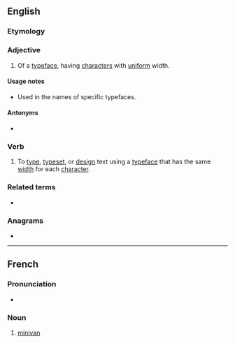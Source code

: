==English==
{{wikipedia|monospace font}}

===Etymology===
{{prefix|en|mono|space}}

===Adjective===
{{en-adj|-}}

# Of a [[typeface]], having [[character]]s with [[uniform]] width.

====Usage notes====
* Used in the names of specific typefaces.

====Antonyms====
* {{l|en|proportional}}

===Verb===
{{en-verb|monospac}}

# To [[type]], [[typeset]], or [[design]] text using a [[typeface]] that has the same [[width]] for each [[character]].

===Related terms===
* {{l|en|duospace}}

===Anagrams===
* {{anagrams|en|a=acemnoops|manoscope|moonscape}}

----

==French==

===Pronunciation===
* {{audio|fr|LL-Q150 (fra)-WikiLucas00-monospace.wav|Audio}}

===Noun===
{{fr-noun|m}}

# [[minivan]]